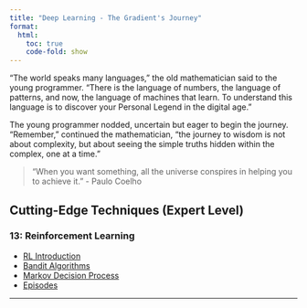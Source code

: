 ```yaml
---
title: "Deep Learning - The Gradient's Journey"
format:
  html:
    toc: true
    code-fold: show
---
```


"The world speaks many languages," the old mathematician said to the young programmer. "There is the language of numbers, the language of patterns, and now, the language of machines that learn. To understand this language is to discover your Personal Legend in the digital age."

The young programmer nodded, uncertain but eager to begin the journey.
"Remember," continued the mathematician, "the journey to wisdom is not about complexity, but about seeing the simple truths hidden within the complex, one at a time."

> "When you want something, all the universe conspires in helping you to achieve it." - Paulo Coelho

## Cutting-Edge Techniques (Expert Level)

###  13: Reinforcement Learning
- [RL Introduction](expert/1-rl-fundamentals.qmd)
- [Bandit Algorithms](expert/2-bandit-algos.qmd)
- [Markov Decision Process](expert/3-markov-decision-process.qmd)
- [Episodes](expert/4-episodes.qmd)

---
